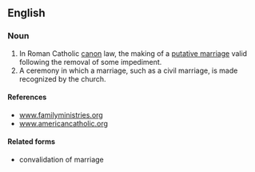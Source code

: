 ==English==

===Noun===
{{en-noun}}
{{wikipedia}}

#In Roman Catholic [[canon]] law, the making of a [[putative marriage]] valid following the removal of some impediment.
#A ceremony in which a marriage, such as a civil marriage, is made recognized by the church.

====References====
*[http://www.familyministries.org/www.inthespiritofcana.org/2.6.9.htm www.familyministries.org]
*[http://www.americancatholic.org/Newsletters/CU/ac0604.asp www.americancatholic.org]


====Related forms====
*convalidation of marriage